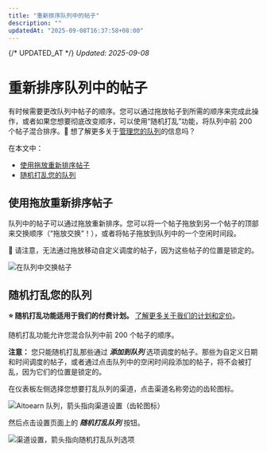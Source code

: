 ```yaml
---
title: "重新排序队列中的帖子"
description: ""
updatedAt: "2025-09-08T16:37:58+08:00"
---
```

{/* UPDATED_AT */}
_Updated: 2025-09-08_

# 重新排序队列中的帖子

有时候需要更改队列中帖子的顺序。您可以通过拖放帖子到所需的顺序来完成此操作，或者如果您想要彻底改变顺序，可以使用“随机打乱”功能，将队列中前 200 个帖子混合排序。🎥 想了解更多关于[管理您的队列](https://fast.wistia.net/embed/channel/nasetpeuf7?wchannelid=nasetpeuf7&wmediaid=ow99bmfwht)的信息吗？

在本文中：
- [使用拖放重新排序帖子](#h_01ERDHCTGGA588KTBKWG0HD722)
- [随机打乱您的队列](#h_01ERDHDDB4R87P08M我们579DJ30)

## 使用拖放重新排序帖子

队列中的帖子可以通过拖放重新排序。您可以将一个帖子拖放到另一个帖子的顶部来交换顺序（“拖放交换”！），或者将帖子拖放到队列中的一个空闲时间段。

📝 请注意，无法通过拖放移动自定义调度的帖子，因为这些帖子的位置是锁定的。

![在队列中交换帖子](//d33v4339jhl8k0.cloudfront.net/docs/assets/64cb6cf86d4a3e191f237e66/图片s/66e45f83dd5b956281ae4cc9/文件-AGU21C93KL.gif)

## 随机打乱您的队列

**⭐️ 随机打乱功能适用于我们的付费计划。** [了解更多关于我们的计划和定价](https://aitoearn.com/pricing)。

随机打乱功能允许您混合队列中前 200 个帖子的顺序。

**注意：** 您只能随机打乱那些通过 ***添加到队列*** 选项调度的帖子。那些为自定义日期和时间调度的帖子，或者通过点击队列中的空闲时间段添加的帖子，将不会被打乱，因为它们的位置是锁定的。

在仪表板左侧选择您想要打乱队列的渠道，点击渠道名称旁边的齿轮图标。

![Aitoearn 队列，箭头指向渠道设置（齿轮图标）](//d33v4339jhl8k0.cloudfront.net/docs/assets/64cb6cf86d4a3e191f237e66/图片s/66b65fa765e01777a933364f/文件-Gn3mjulR7w.jpg)

然后点击设置页面上的 ***随机打乱队列*** 按钮。

![渠道设置，箭头指向随机打乱队列选项](//d33v4339jhl8k0.cloudfront.net/docs/assets/64cb6cf86d4a3e191f237e66/图片s/66b65f50067e9c553dc82595/文件-Z1z8PvTeBg.jpg)
